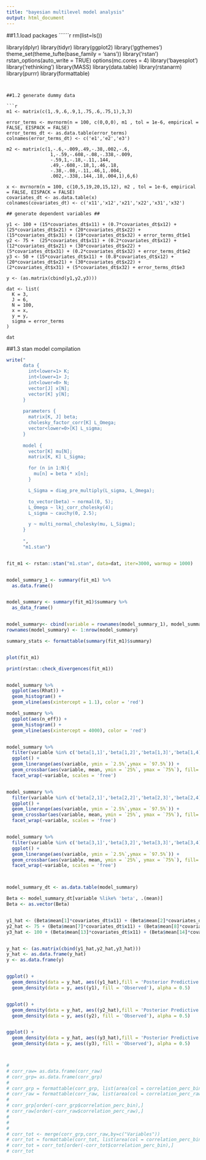 ---
title: "bayesian multilevel model analysis"
output: html_document
---


##1.1.load packages
``````{r packages, include=FALSE , warning=FALSE , message=FALSE}
rm(list=ls())

library(dplyr) 
library(tidyr)
library(ggplot2)
library('ggthemes')
theme_set(theme_tufte(base_family = 'sans'))
library('rstan')
rstan_options(auto_write = TRUE)
options(mc.cores = 4)
library('bayesplot')
library('rethinking')
library(MASS)
library(data.table)
library(rstanarm)
library(purrr)
library(formattable)
```


##1.2 generate dummy data

```{r generate dummy data, include=FALSE , warning=FALSE , message=FALSE}
m1 <- matrix(c(1,.9,.6,.9,1,.75,.6,.75,1),3,3)

error_terms <- mvrnorm(n = 100, c(0,0,0), m1 , tol = 1e-6, empirical = FALSE, EISPACK = FALSE)
error_terms_dt <- as.data.table(error_terms)
colnames(error_terms_dt) <- c('e1','e2','e3')

m2 <- matrix(c(1,-.6,-.009,.49,-.38,.002,-.6,
                1,-.59,-.608,-.08,-.338,-.009,
                -.59,1,-.18,-.11,.144,
                .49,-.608,-.18,1,.46,.18,
                -.38,-.08,-.11,.46,1,.004,
                .002,-.338,.144,.18,.004,1),6,6) 

x <- mvrnorm(n = 100, c(10,5,19,20,15,12), m2 , tol = 1e-6, empirical = FALSE, EISPACK = FALSE)
covariates_dt <- as.data.table(x)
colnames(covariates_dt) <- c('x11','x12','x21','x22','x31','x32')

## generate dependent variables ##

y1 <- 100 + (15*covariates_dt$x11) + (0.7*covariates_dt$x12) + (25*covariates_dt$x21) + (20*covariates_dt$x22) + (15*covariates_dt$x31) + (19*covariates_dt$x32) + error_terms_dt$e1
y2 <- 75 +  (25*covariates_dt$x11) + (0.2*covariates_dt$x12) + (12*covariates_dt$x21) + (30*covariates_dt$x22) + (5*covariates_dt$x31) + (0.2*covariates_dt$x32) + error_terms_dt$e2
y3 <- 50 + (15*covariates_dt$x11) + (0.8*covariates_dt$x12) + (20*covariates_dt$x21) + (30*covariates_dt$x22) + (2*covariates_dt$x31) + (5*covariates_dt$x32) + error_terms_dt$e3

y <- (as.matrix(cbind(y1,y2,y3)))

dat <- list(
  K = 3,
  J = 6,
  N = 100,
  x = x,
  y = y,
  sigma = error_terms
)

dat
```

##1.3 stan model compilation
```{r model , include=FALSE , echo=FALSE , warning=FALSE , message=FALSE}


write("
      data {
        int<lower=1> K;
        int<lower=1> J;
        int<lower=0> N;
        vector[J] x[N];
        vector[K] y[N];
      }
    
      parameters {
        matrix[K, J] beta;
        cholesky_factor_corr[K] L_Omega;
        vector<lower=0>[K] L_sigma;
      }
      
      model {
        vector[K] mu[N];
        matrix[K, K] L_Sigma;

        for (n in 1:N){
          mu[n] = beta * x[n];
        }

        L_Sigma = diag_pre_multiply(L_sigma, L_Omega);

        to_vector(beta) ~ normal(0, 5);
        L_Omega ~ lkj_corr_cholesky(4);
        L_sigma ~ cauchy(0, 2.5);

        y ~ multi_normal_cholesky(mu, L_Sigma);
      }
       
      ", 
      "m1.stan")


fit_m1 <- rstan::stan("m1.stan", data=dat, iter=3000, warmup = 1000)


model_summary_1 <- summary(fit_m1) %>% 
  as.data.frame()


model_summary <- summary(fit_m1)$summary %>% 
  as_data_frame()


model_summary<- cbind(variable = rownames(model_summary_1), model_summary)
rownames(model_summary) <- 1:nrow(model_summary)

```


```{r plot , echo=FALSE  }

summary_stats <- formattable(summary(fit_m1)$summary) 


plot(fit_m1)

print(rstan::check_divergences(fit_m1))


model_summary %>% 
  ggplot(aes(Rhat)) + 
  geom_histogram() + 
  geom_vline(aes(xintercept = 1.1), color = 'red')

model_summary %>% 
  ggplot(aes(n_eff)) + 
  geom_histogram() + 
  geom_vline(aes(xintercept = 4000), color = 'red')


model_summary %>% 
  filter(variable %in% c('beta[1,1]','beta[1,2]','beta[1,3]','beta[1,4]','beta[1,5]','beta[1,6]')) %>% 
  ggplot() + 
  geom_linerange(aes(variable, ymin = `2.5%`,ymax = `97.5%`)) + 
  geom_crossbar(aes(variable, mean, ymin = `25%`, ymax = `75%`), fill= 'grey') + 
  facet_wrap(~variable, scales = 'free')


model_summary %>% 
  filter(variable %in% c('beta[2,1]','beta[2,2]','beta[2,3]','beta[2,4]','beta[2,5]','beta[2,6]')) %>% 
  ggplot() + 
  geom_linerange(aes(variable, ymin = `2.5%`,ymax = `97.5%`)) + 
  geom_crossbar(aes(variable, mean, ymin = `25%`, ymax = `75%`), fill= 'grey') + 
  facet_wrap(~variable, scales = 'free')


model_summary %>% 
  filter(variable %in% c('beta[3,1]','beta[3,2]','beta[3,3]','beta[3,4]','beta[3,5]','beta[3,6]')) %>% 
  ggplot() + 
  geom_linerange(aes(variable, ymin = `2.5%`,ymax = `97.5%`)) + 
  geom_crossbar(aes(variable, mean, ymin = `25%`, ymax = `75%`), fill= 'grey') + 
  facet_wrap(~variable, scales = 'free')



model_summary_dt <- as.data.table(model_summary)

Beta <- model_summary_dt[variable %like% 'beta', .(mean)]
Beta <- as.vector(Beta)


y1_hat <- (Beta$mean[1]*covariates_dt$x11) + (Beta$mean[2]*covariates_dt$x12) + (Beta$mean[3]*covariates_dt$x21) + (Beta$mean[4]*covariates_dt$x22) + (Beta$mean[5]*covariates_dt$x31) + (Beta$mean[6]*covariates_dt$x32)
y2_hat <- 75 + (Beta$mean[7]*covariates_dt$x11) + (Beta$mean[8]*covariates_dt$x12) + (Beta$mean[9]*covariates_dt$x21) + (Beta$mean[10]*covariates_dt$x22) + (Beta$mean[11]*covariates_dt$x31) + (Beta$mean[12]*covariates_dt$x32)
y3_hat <- 100 + (Beta$mean[13]*covariates_dt$x11) + (Beta$mean[14]*covariates_dt$x12) + (Beta$mean[15]*covariates_dt$x21) + (Beta$mean[16]*covariates_dt$x22) + (Beta$mean[17]*covariates_dt$x31) + (Beta$mean[18]*covariates_dt$x32)


y_hat <- (as.matrix(cbind(y1_hat,y2_hat,y3_hat)))
y_hat <- as.data.frame(y_hat)
y <- as.data.frame(y)


ggplot() + 
  geom_density(data = y_hat, aes((y1_hat),fill = 'Posterior Predictive'), alpha = 0.5) + 
  geom_density(data = y, aes((y1), fill = 'Observed'), alpha = 0.5)


ggplot() + 
  geom_density(data = y_hat, aes((y2_hat),fill = 'Posterior Predictive'), alpha = 0.5) + 
  geom_density(data = y, aes((y2), fill = 'Observed'), alpha = 0.5)


ggplot() + 
  geom_density(data = y_hat, aes((y3_hat),fill = 'Posterior Predictive'), alpha = 0.5) + 
  geom_density(data = y, aes((y3), fill = 'Observed'), alpha = 0.5)



# 
# corr_raw= as.data.frame(corr_raw)
# corr_grp= as.data.frame(corr_grp)
# 
# corr_grp = formattable(corr_grp, list(area(col = correlation_perc_bin) ~ color_tile("transparent", "green")))
# corr_raw = formattable(corr_raw, list(area(col = correlation_perc_raw) ~ color_tile("transparent", "pink")))
# 
# corr_grp[order(-corr_grp$correlation_perc_bin),]
# corr_raw[order(-corr_raw$correlation_perc_raw),]
# 
# 
# 
# corr_tot <- merge(corr_grp,corr_raw,by=c("Variables"))
# corr_tot = formattable(corr_tot, list(area(col = correlation_perc_bin:correlation_perc_raw) ~ color_tile("transparent", "green")))
# corr_tot = corr_tot[order(-corr_tot$correlation_perc_bin),]
# corr_tot


```

